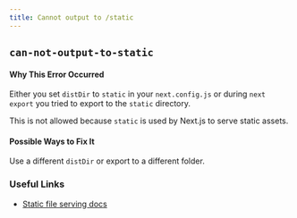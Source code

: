 ```yaml
---
title: Cannot output to /static
---
```


## `can-not-output-to-static`

#### Why This Error Occurred

Either you set `distDir` to `static` in your `next.config.js` or during `next export` you tried to export to the `static` directory.

This is not allowed because `static` is used by Next.js to serve static assets.

#### Possible Ways to Fix It

Use a different `distDir` or export to a different folder.

### Useful Links

- [Static file serving docs](/docs/basic-features/static-file-serving)
